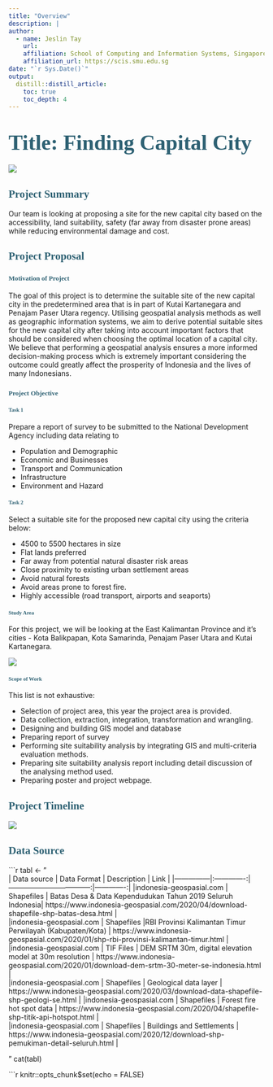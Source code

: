 ```yaml
---
title: "Overview"
description: |
author:
  - name: Jeslin Tay 
    url: 
    affiliation: School of Computing and Information Systems, Singapore Management University
    affiliation_url: https://scis.smu.edu.sg
date: "`r Sys.Date()`"
output: 
  distill::distill_article:
    toc: true
    toc_depth: 4
---
```


# <span style="font-family:DM Sans;color:#2E6173;font-size:1.5em;">Title: Finding Capital City</span>

![](logo.png)

## <span style="font-family:DM Sans;color:#2E6173;font-size:1em;">Project Summary</span>
Our team is looking at proposing a site for the new capital city based on the accessibility, land suitability, safety (far away from disaster prone areas) while reducing environmental damage and cost.  

## <span style="font-family:DM Sans;color:#2E6173;font-size:1em;">Project Proposal</span>

### <span style="font-family:DM Sans;color:#2E6173;font-size:0.8em;">Motivation of Project</span>
The goal of this project is to determine the suitable site of the new capital city in the predetermined area that is in part of Kutai Kartanegara and Penajam Paser Utara regency. Utilising geospatial analysis methods as well as geographic information systems, we aim to derive potential suitable sites for the new capital city after taking into account important factors that should be considered when choosing the optimal location of a capital city. We believe that performing a geospatial analysis ensures a more informed decision-making process which is extremely important considering the outcome could greatly affect the prosperity of Indonesia and the lives of many Indonesians.  

### <span style="font-family:DM Sans;color:#2E6173;font-size:0.8em;">Project Objective</span>

#### <span style="font-family:DM Sans;color:#2E6173;font-size:0.75em;">Task 1</span>
Prepare a report of survey to be submitted to the National Development Agency including data relating to

* Population and Demographic
* Economic and Businesses
* Transport and Communication
* Infrastructure
* Environment and Hazard

#### <span style="font-family:DM Sans;color:#2E6173;font-size:0.75em;">Task 2</span>
Select a suitable site for the proposed new capital city using the criteria below:

* 4500 to 5500 hectares in size
* Flat lands preferred 
* Far away from potential natural disaster risk areas
* Close proximity to existing urban settlement areas
* Avoid natural forests
* Avoid areas prone to forest fire.
* Highly accessible (road transport, airports and seaports)

#### <span style="font-family:DM Sans;color:#2E6173;font-size:0.75em;">Study Area</span>
For this project, we will be looking at the East Kalimantan Province and it's cities - Kota Balikpapan, Kota Samarinda, Penajam Paser Utara and Kutai Kartanegara.

![](photo6267113092190154102.jpg)

#### <span style="font-family:DM Sans;color:#2E6173;font-size:0.75em;">Scope of Work</span>
This list is not exhaustive: 

* Selection of project area, this year the project area is provided.
* Data collection, extraction, integration, transformation and wrangling.
* Designing and building GIS model and database
* Preparing report of survey
* Performing site suitability analysis by integrating GIS and multi-criteria evaluation methods.
* Preparing site suitability analysis report including detail discussion of the analysing method used.
* Preparing poster and project webpage.

## <span style="font-family:DM Sans;color:#2E6173;font-size:1em;">Project Timeline</span>

![](Project timeline.png)

## <span style="font-family:DM Sans;color:#2E6173;font-size:1em;">Data Source</span>
```r
tabl <- "  
| Data source   | Data Format   |     Description            |                 Link                |
|---------------|:-------------:|-----------------------------------:|-------------:|
|indonesia-geospasial.com   | Shapefiles | Batas Desa & Data Kependudukan Tahun 2019 Seluruh Indonesia| https://www.indonesia-geospasial.com/2020/04/download-shapefile-shp-batas-desa.html          |  
|indonesia-geospasial.com    | Shapefiles      |RBI Provinsi Kalimantan Timur Perwilayah (Kabupaten/Kota) | https://www.indonesia-geospasial.com/2020/01/shp-rbi-provinsi-kalimantan-timur.html    |     
|indonesia-geospasial.com |   TIF Files   |  DEM SRTM 30m, digital elevation model at 30m resolution | https://www.indonesia-geospasial.com/2020/01/download-dem-srtm-30-meter-se-indonesia.html |  
|indonesia-geospasial.com |   Shapefiles   |  Geological data layer  | https://www.indonesia-geospasial.com/2020/03/download-data-shapefile-shp-geologi-se.html |
|indonesia-geospasial.com |   Shapefiles   |  Forest fire hot spot data  | https://www.indonesia-geospasial.com/2020/04/shapefile-shp-titik-api-hotspot.html |  
|indonesia-geospasial.com |   Shapefiles   |  Buildings and Settlements  | https://www.indonesia-geospasial.com/2020/12/download-shp-pemukiman-detail-seluruh.html |

"
cat(tabl)



```r
knitr::opts_chunk$set(echo = FALSE)

